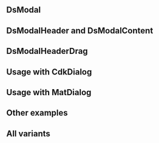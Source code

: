 

## DsModal

<Canvas of={ModalStories.Default} />

## DsModalHeader and DsModalContent

<Canvas of={ModalStories.WithTitleAndClose} />

## DsModalHeaderDrag

<Canvas of={ModalStories.WithDragger} />

## Usage with CdkDialog

<Canvas of={ModalStories.WithCdkDialog} />

## Usage with MatDialog

<Canvas of={ModalStories.WithMatDialog} />

## Other examples

<Canvas of={ModalStories.BolderSubtitleThanTitle}></Canvas>

<Canvas of={ModalStories.CloseTitleLabelAction} />

<Canvas of={ModalStories.ActionsAndCenteredTitle} />

<Canvas of={ModalStories.BackBtnTitleLabelAction} />

## All variants

<Canvas of={ModalStories.ModalHeaderTypes} />
